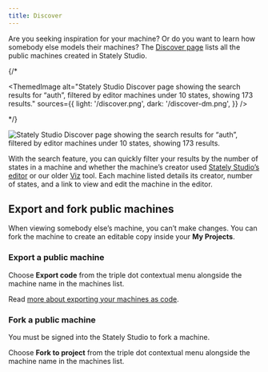 ```yaml
---
title: Discover
---
```



Are you seeking inspiration for your machine? Or do you want to learn how somebody else models their machines? The [Discover page](https://stately.ai/registry/discover) lists all the public machines created in Stately Studio.

{/* <p>
  <ThemedImage
    alt="Stately Studio Discover page showing the search results for “auth”, filtered by editor machines under 10 states, showing 173 results."
    sources={{
      light: '/discover.png',
      dark: '/discover-dm.png',
    }}
  />
</p> */}

![Stately Studio Discover page showing the search results for “auth”, filtered by editor machines under 10 states, showing 173 results.](./assets/discover.png)

With the search feature, you can quickly filter your results by the number of states in a machine and whether the machine’s creator used [Stately Studio’s editor](https://stately.ai/editor) or our older [Viz](https://stately.ai/viz) tool. Each machine listed details its creator, number of states, and a link to view and edit the machine in the editor.

## Export and fork public machines

When viewing somebody else’s machine, you can’t make changes. You can fork the machine to create an editable copy inside your **My Projects**.

### Export a public machine

Choose **Export code** from the <MoreHorizontal size={18} /> triple dot contextual menu alongside the machine name in the machines list.

Read [more about exporting your machines as code](export-as-code.mdx).

### Fork a public machine

<Callout>

You must be signed into the Stately Studio to fork a machine.

</Callout>

Choose <GitFork size={18}/> **Fork to project** from the <MoreHorizontal size={18} /> triple dot contextual menu alongside the machine name in the machines list.
